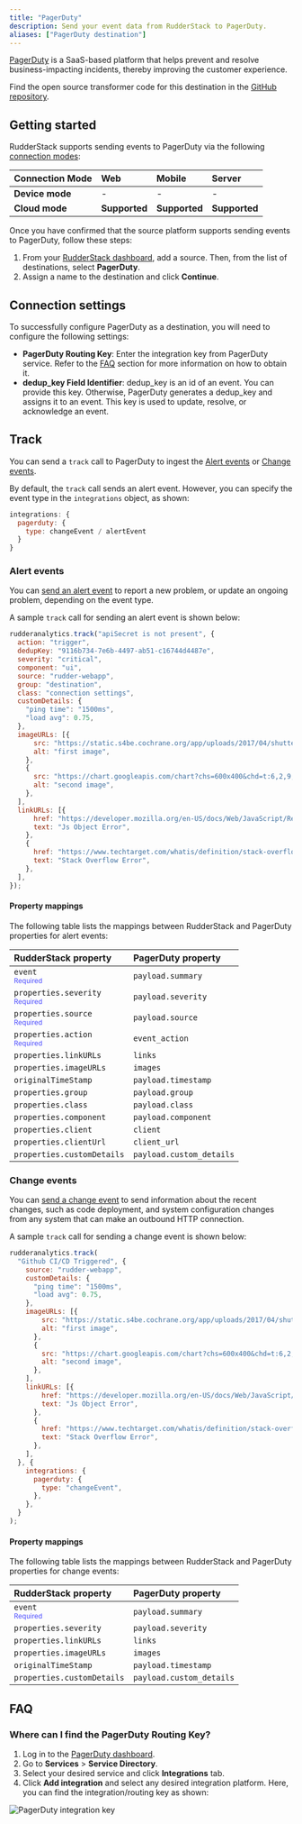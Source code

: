 ```yaml
---
title: "PagerDuty"
description: Send your event data from RudderStack to PagerDuty.
aliases: ["PagerDuty destination"]
---
```


[PagerDuty](https://www.pagerduty.com/) is a SaaS-based platform that helps prevent and resolve business-impacting incidents, thereby improving the customer experience.

<div class="infoBlock">
Find the open source transformer code for this destination in the <a href="https://github.com/rudderlabs/rudder-transformer/tree/master/src/v0/destinations/pagerduty">GitHub repository</a>.
</div>

## Getting started

RudderStack supports sending events to PagerDuty via the following <a href="https://rudderstack.com/docs/rudderstack-cloud/rudderstack-connection-modes/">connection modes</a>:

| **Connection Mode** | **Web** | **Mobile** | **Server** |
| :--- | :--- | :--- | :--- |
| **Device mode** | -  | - | - |
| **Cloud mode** | **Supported**  | **Supported** | **Supported** |

Once you have confirmed that the source platform supports sending events to PagerDuty, follow these steps:

1. From your [RudderStack dashboard](https://app.rudderstack.com/), add a source. Then, from the list of destinations, select **PagerDuty**.
2. Assign a name to the destination and click **Continue**.

## Connection settings

To successfully configure PagerDuty as a destination, you will need to configure the following settings:

- **PagerDuty Routing Key**: Enter the integration key from PagerDuty service. Refer to the <a href="#faq">FAQ</a> section for more information on how to obtain it.
- **dedup_key Field Identifier**: dedup_key is an id of an event. You can provide this key. Otherwise, PagerDuty generates a dedup_key and assigns it to an event. This key is used to update, resolve, or acknowledge an event.

## Track

You can send a <Link to="/event-spec/standard-events/track">`track`</Link> call to PagerDuty to ingest the [Alert events](https://developer.pagerduty.com/docs/ZG9jOjExMDI5NTgx-send-an-alert-event) or [Change events](https://developer.pagerduty.com/docs/ZG9jOjExMDI5NTgy-send-a-change-event).

By default, the `track` call sends an alert event. However, you can specify the event type in the `integrations` object, as shown:

```javascript
integrations: {
  pagerduty: {
    type: changeEvent / alertEvent
  }
}
```

### Alert events

You can [send an alert event](https://developer.pagerduty.com/docs/ZG9jOjExMDI5NTgx-send-an-alert-event) to report a new problem, or update an ongoing problem, depending on the event type.

A sample `track` call for sending an alert event is shown below:

```javascript
rudderanalytics.track("apiSecret is not present", {
  action: "trigger",
  dedupKey: "9116b734-7e6b-4497-ab51-c16744d4487e",
  severity: "critical",
  component: "ui",
  source: "rudder-webapp",
  group: "destination",
  class: "connection settings",
  customDetails: {
    "ping time": "1500ms",
    "load avg": 0.75,
  },
  imageURLs: [{
      src: "https://static.s4be.cochrane.org/app/uploads/2017/04/shutterstock_531145954.jpg",
      alt: "first image",
    },
    {
      src: "https://chart.googleapis.com/chart?chs=600x400&chd=t:6,2,9,5,2,5,7,4,8,2,1&cht=lc&chds=a&chxt=y&chm=D,0033FF,0,0,5,1",
      alt: "second image",
    },
  ],
  linkURLs: [{
      href: "https://developer.mozilla.org/en-US/docs/Web/JavaScript/Reference/Global_Objects/Error",
      text: "Js Object Error",
    },
    {
      href: "https://www.techtarget.com/whatis/definition/stack-overflow#:~:text=A%20stack%20overflow%20is%20a,been%20allocated%20to%20that%20stack",
      text: "Stack Overflow Error",
    },
  ],
});
```

#### Property mappings

The following table lists the mappings between RudderStack and PagerDuty properties for alert events:

| RudderStack property | PagerDuty property | 
| :----------------- | :--------------- |
| `event` <br/> <span style="color: #4D4DFF;font-size:12px;">Required</span>     | `payload.summary`      |
| `properties.severity`  <br/> <span style="color: #4D4DFF;font-size:12px;">Required</span>  | `payload.severity`     | 
| `properties.source`  <br/> <span style="color: #4D4DFF;font-size:12px;">Required</span>    | `payload.source`      | 
| `properties.action`  <br/> <span style="color: #4D4DFF;font-size:12px;">Required</span>    | `event_action`      | 
| `properties.linkURLs`     | `links`      | 
| `properties.imageURLs`   | `images`     | 
| `originalTimeStamp`     | `payload.timestamp`      | 
| `properties.group`   | `payload.group`     | 
| `properties.class`     | `payload.class`      | 
| `properties.component`   | `payload.component`     | 
| `properties.client`   | `client`     | 
| `properties.clientUrl`     | `client_url`      | 
| `properties.customDetails`   | `payload.custom_details`     | 

### Change events

You can [send a change event](https://developer.pagerduty.com/docs/ZG9jOjExMDI5NTgy-send-a-change-event) to send information about the recent changes, such as code deployment, and system configuration changes from any system that can make an outbound HTTP connection.

A sample `track` call for sending a change event is shown below:

```javascript
rudderanalytics.track(
  "Github CI/CD Triggered", {
    source: "rudder-webapp",
    customDetails: {
      "ping time": "1500ms",
      "load avg": 0.75,
    },
    imageURLs: [{
        src: "https://static.s4be.cochrane.org/app/uploads/2017/04/shutterstock_531145954.jpg",
        alt: "first image",
      },
      {
        src: "https://chart.googleapis.com/chart?chs=600x400&chd=t:6,2,9,5,2,5,7,4,8,2,1&cht=lc&chds=a&chxt=y&chm=D,0033FF,0,0,5,1",
        alt: "second image",
      },
    ],
    linkURLs: [{
        href: "https://developer.mozilla.org/en-US/docs/Web/JavaScript/Reference/Global_Objects/Error",
        text: "Js Object Error",
      },
      {
        href: "https://www.techtarget.com/whatis/definition/stack-overflow#:~:text=A%20stack%20overflow%20is%20a,been%20allocated%20to%20that%20stack",
        text: "Stack Overflow Error",
      },
    ],
  }, {
    integrations: {
      pagerduty: {
        type: "changeEvent",
      },
    },
  }
);
```

#### Property mappings

The following table lists the mappings between RudderStack and PagerDuty properties for change events:

| RudderStack property | PagerDuty property | 
| :----------------- | :--------------- |
| `event` <br/> <span style="color: #4D4DFF;font-size:12px;">Required</span>    | `payload.summary`      |
| `properties.severity`   | `payload.severity`     | 
| `properties.linkURLs`     | `links`      | 
| `properties.imageURLs`   | `images`     | 
| `originalTimeStamp`     | `payload.timestamp`      | 
| `properties.customDetails`   | `payload.custom_details`     |

## FAQ

### Where can I find the PagerDuty Routing Key?

1. Log in to the [PagerDuty dashboard](https://app.pagerduty.com/).
2. Go to **Services** > **Service Directory**.
3. Select your desired service and click **Integrations** tab.
4. Click **Add integration** and select any desired integration platform. Here, you can find the integration/routing key as shown:

<img src="../../assets/event-stream-destinations/integration-key-pagerduty.png" alt="PagerDuty integration key"/>